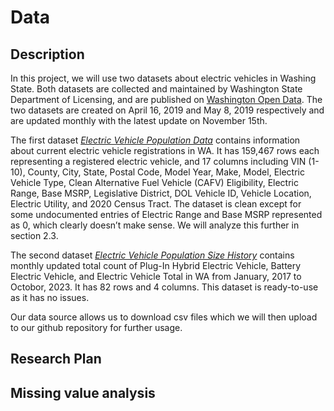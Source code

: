 # Data

## Description
In this project, we will use two datasets about electric vehicles in Washing State. 
Both datasets are collected and maintained by Washington State 
Department of Licensing, and are published on [Washington Open Data](https://data.wa.gov/). 
The two datasets are created on April 16, 2019 and May 8, 2019 respectively and are updated monthly with the latest update on November 15th. 


The first dataset [*Electric Vehicle Population Data*](https://data.wa.gov/Transportation/Electric-Vehicle-Population-Data/f6w7-q2d2) 
contains information about current electric vehicle registrations in WA. 
It has 159,467 rows each representing a registered electric vehicle, and 17 columns including 
VIN (1-10), County, City, State, Postal Code, Model Year, Make, Model, Electric Vehicle Type, 
Clean Alternative Fuel Vehicle (CAFV) Eligibility, Electric Range, Base MSRP, Legislative District, 
DOL Vehicle ID, Vehicle Location, Electric Utility, and 2020 Census Tract. 
The dataset is clean except for some undocumented entries of Electric Range and Base MSRP represented as 0, which clearly 
doesn't make sense. We will analyze this further in section 2.3. 


The second dataset 
[*Electric Vehicle Population Size History*](https://data.wa.gov/Transportation/Electric-Vehicle-Population-Size-History/d886-d5q2) 
contains monthly updated total count of Plug-In Hybrid Electric Vehicle, 
Battery Electric Vehicle, and Electric Vehicle Total in WA from January, 2017 to Octobor, 2023. 
It has 82 rows and 4 columns. This dataset is ready-to-use as it has no issues. 


Our data source allows us to download csv files which we will then upload to our github repository for further usage.

## Research Plan

## Missing value analysis

